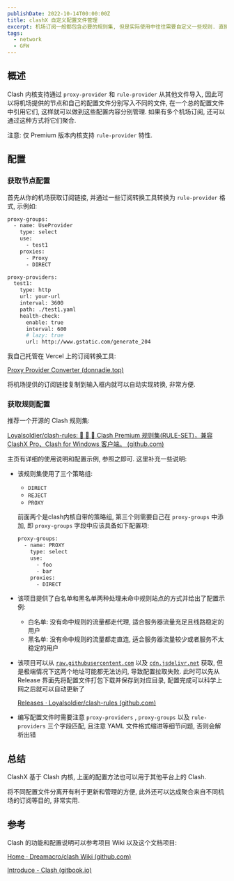 ```yaml
---
publishDate: 2022-10-14T00:00:00Z
title: clashX 自定义配置文件管理
excerpt: 机场订阅一般都包含必要的规则集, 但是实际使用中往往需要自定义一些规则. 直接在机场提供的规则中修改, 订阅更新时这些修改也会被覆盖. 好在还有一些方法可以对自定义配置进行分离管理
tags:
  - network
  - GFW
---
```


## 概述

Clash 内核支持通过 `proxy-provider` 和 `rule-provider` 从其他文件导入, 因此可以将机场提供的节点和自己的配置文件分别写入不同的文件, 在一个总的配置文件中引用它们, 这样就可以做到这些配置内容分别管理. 如果有多个机场订阅, 还可以通过这种方式将它们聚合.

注意: 仅 Premium 版本内核支持 `rule-provider` 特性.

## 配置

### 获取节点配置

首先从你的机场获取订阅链接, 并通过一些订阅转换工具转换为 `rule-provider` 格式, 示例如:

```bash
proxy-groups:
  - name: UseProvider
    type: select
    use:
      - test1
    proxies:
      - Proxy
      - DIRECT

proxy-providers:
  test1:
    type: http
    url: your-url
    interval: 3600
    path: ./test1.yaml
    health-check:
      enable: true
      interval: 600
      # lazy: true
      url: http://www.gstatic.com/generate_204
```

我自己托管在 Vercel 上的订阅转换工具:

[Proxy Provider Converter (donnadie.top)](https://sub-convert.donnadie.top/)

将机场提供的订阅链接复制到输入框内就可以自动实现转换, 非常方便.

### 获取规则配置

推荐一个开源的 Clash 规则集:

[Loyalsoldier/clash-rules: 🦄️ 🎃 👻 Clash Premium 规则集(RULE-SET)，兼容 ClashX Pro、Clash for Windows 客户端。 (github.com)](https://github.com/Loyalsoldier/clash-rules)

主页有详细的使用说明和配置示例, 参照之即可. 这里补充一些说明:

- 该规则集使用了三个策略组:
    - `DIRECT`
    - `REJECT`
    - `PROXY`
    
    前面两个是clash内核自带的策略组, 第三个则需要自己在 `proxy-groups` 中添加, 即 `proxy-groups` 字段中应该具备如下配置项:
    
    ```bash
    proxy-groups:
      - name: PROXY
        type: select
        use:
          - foo
          - bar
        proxies:
          - DIRECT
    ```
    
- 该项目提供了白名单和黑名单两种处理未命中规则站点的方式并给出了配置示例:
    - 白名单: 没有命中规则的流量都走代理, 适合服务器流量充足且线路稳定的用户
    - 黑名单: 没有命中规则的流量都走直连, 适合服务器流量较少或者服务不太稳定的用户
- 该项目可以从 [`raw.githubusercontent.com`](http://raw.githubusercontent.com/) 以及 [`cdn.jsdelivr.net`](http://cdn.jsdelivr.net/) 获取, 但是极端情况下这两个地址可能都无法访问, 导致配置拉取失败. 此时可以先从 Release 界面先将配置文件打包下载并保存到对应目录, 配置完成可以科学上网之后就可以自动更新了
    
    [Releases · Loyalsoldier/clash-rules (github.com)](https://github.com/Loyalsoldier/clash-rules/releases)
    
- 编写配置文件时需要注意 `proxy-providers` , `proxy-groups` 以及 `rule-providers` 三个字段匹配, 且注意 YAML 文件格式缩进等细节问题, 否则会解析出错

## 总结

ClashX 基于 Clash 内核, 上面的配置方法也可以用于其他平台上的 Clash.

将不同配置文件分离开有利于更新和管理的方便, 此外还可以达成聚合来自不同机场的订阅等目的, 非常实用.

## 参考

Clash 的功能和配置说明可以参考项目 Wiki 以及这个文档项目:

[Home · Dreamacro/clash Wiki (github.com)](https://github.com/Dreamacro/clash/wiki)

[Introduce - Clash (gitbook.io)](https://lancellc.gitbook.io/clash/)